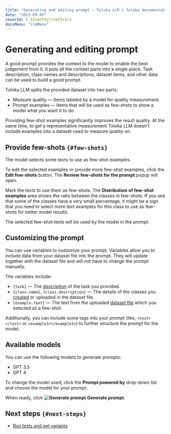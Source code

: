 ```yaml
---
title: "Generating and editing prompt — Toloka LLM | Toloka documentation"
date: "2023-09-05"
coverId: F_bIcOYF9yjrxkPZrXc3
docsMenu: "llmMenu"
---
```


# Generating and editing prompt

A good prompt provides the context to the model to enable the best judgement from it. It puts all the context parts into a single place. Task description, class names and descriptions, dataset items, and other data can be used to build a good prompt.

Toloka LLM splits the provided dataset into two parts:

- Measure quality — Items labeled by a model for quality measurement.
- Prompt examples — Items that will be used as few-shots to show a model what you want it to do.

Providing few-shot examples significantly improves the result quality. At the same time, to get a representative measurement Toloka LLM doesn't include examples into a dataset used to measure quality on.

## Provide few-shots `{#few-shots}`

The model selects some texts to use as few-shot examples.

To edit the selected examples or provide more few-shot examples, click the **Edit few-shots** button. The **Review few-shots for the prompt** popup will open.

Mark the texts to use them as few-shots. The **Distribution of few-shot examples** area shows the ratio between the classes in few-shots. If you see that some of the classes have a very small percentage, it might be a sign that you need to select more text examples for this class to use as few-shots for better model results.

The selected few-shot texts will be used by the model in the prompt.

## Customizing the prompt

You can use variables to customize your prompt. Variables allow you to include data from your dataset file into the prompt. They will update together with the dataset file and will not have to change the prompt manually.

The variables include:

- `{task}` — The [description](/docs/toloka-llm/task-description) of the task you provided.
- `{class.name}`, `{class.description}` — The details of the classes you [created](/docs/toloka-llm/classes) or uploaded in the dataset file.
- `{example.text}` — The text from the uploaded [dataset file](/docs/toloka-llm/dataset) which you selected as a few-shot.

Additionally, you can include some tags into your prompt (like, `<text></text>` or `<example1></example1>`) to further structure the prompt for the model.

## Available models

You can use the following models to generate prompts:

- GPT 3.5
- GPT 4

To change the model used, click the **Prompt powered by** drop-down list and choose the model for your prompt.

When ready, click **<img src="https://toloka.ai/files/reload.svg" alt="Generate prompt" /> Generate prompt**.

## Next steps `{#next-steps}`

- [Run tests and get variants](/docs/toloka-llm/variants)